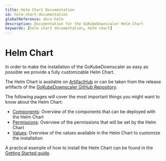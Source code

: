 ```yaml
---
title: Helm Chart Documentation
id: helm-chart-documentation
globalReference: docs-helm
description: Documentation for the GoKubeDownscaler Helm Chart
keywords: [helm chart documentation, helm chart]
---
```



# Helm Chart

In order to make the installation of the GoKubeDownscaler as easy as possible we provide a fully customizable Helm Chart.

The Helm Chart is available on [ArtifactHub](https://artifacthub.io/packages/helm/py-kube-downscaler/go-kube-downscaler)
or can be taken from the release artifacts of the
[GoKubeDownscaler GitHub Repository](https://github.com/caas-team/GoKubeDownscaler).

The following pages will cover the most important things you might want to know about the Helm Chart:

- [Components](ref:docs-helm-components): Overview of the components that can be deployed with the Helm Chart
- [Permissions](ref:docs-helm-permissions): Overview of the permissions that will be set by the Helm Chart
- [Values](ref:docs-helm-values): Overview of the values available in the Helm Chart to customize the installation

A practical example of how to install the Helm Chart can be found in the
[Getting Started guide](ref:guides-installation).

<DocCardList />
